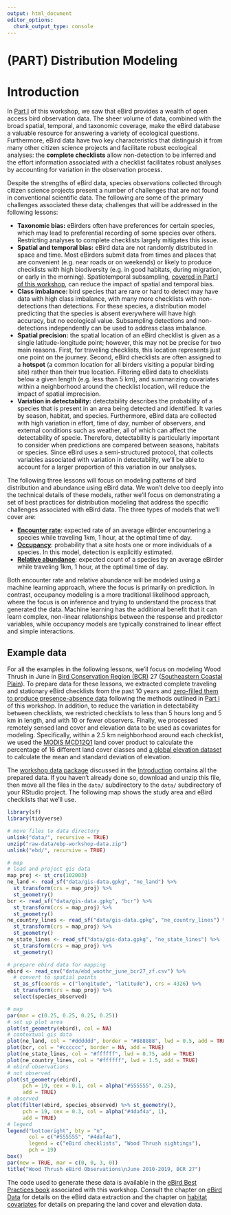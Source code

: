 ```yaml
---
output: html_document
editor_options: 
  chunk_output_type: console
---
```


# (PART) Distribution Modeling {-}

# Introduction {#model-intro}

In [Part I](#ebird-intro) of this workshop, we saw that eBird provides a wealth of open access bird observation data. The sheer volume of data, combined with the broad spatial, temporal, and taxonomic coverage, make the eBird database a valuable resource for answering a variety of ecological questions. Furthermore, eBird data have two key characteristics that distinguish it from many other citizen science projects and facilitate robust ecological analyses: the **complete checklists** allow non-detection to be inferred and the effort information associated with a checklist facilitates robust analyses by accounting for variation in the observation process.

Despite the strengths of eBird data, species observations collected through citizen science projects present a number of challenges that are not found in conventional scientific data. The following are some of the primary challenges associated these data; challenges that will be addressed in the following lessons:

- **Taxonomic bias:** eBirders often have preferences for certain species, which may lead to preferential recording of some species over others. Restricting analyses to complete checklists largely mitigates this issue.
- **Spatial and temporal bias:** eBird data are not randomly distributed in space and time. Most eBirders submit data from times and places that are convenient (e.g. near roads or on weekends) or likely to produce checklists with high biodiversity (e.g. in good habitats, during migration, or early in the morning). Spatiotemporal subsampling, [covered in Part I of this workshop](#subsampling), can reduce the impact of spatial and temporal bias.
- **Class imbalance:** bird species that are rare or hard to detect may have data with high class imbalance, with many more checklists with non-detections than detections. For these species, a distribution model predicting that the species is absent everywhere will have high accuracy, but no ecological value. Subsampling detections and non-detections independently can be used to address class imbalance.
- **Spatial precision:** the spatial location of an eBird checklist is given as a single latitude-longitude point; however, this may not be precise for two main reasons. First, for traveling checklists, this location represents just one point on the journey. Second, eBird checklists are often assigned to a **hotspot** (a common location for all birders visiting a popular birding site) rather than their true location. Filtering eBird data to checklists below a given length (e.g. less than 5 km), and summarizing covariates within a neighborhood around the checklist location, will reduce the impact of spatial imprecision.
- **Variation in detectability:** detectability describes the probability of a species that is present in an area being detected and identified. It varies by season, habitat, and species. Furthermore, eBird data are collected with high variation in effort, time of day, number of observers, and external conditions such as weather, all of which can affect the detectability of specie. Therefore, detectability is particularly important to consider when predictions are compared between seasons, habitats or species. Since eBird uses a semi-structured protocol, that collects variables associated with variation in detectability, we'll be able to account for a larger proportion of this variation in our analyses.

The following three lessons will focus on modeling patterns of bird distribution and abundance using eBird data. We won't delve too deeply into the technical details of these models, rather we'll focus on demonstrating a set of best practices for distribution modeling that address the specific challenges associated with eBird data. The three types of models that we'll cover are:

- [**Encounter rate**](#encounter): expected rate of an average eBirder encountering a species while traveling 1km, 1 hour, at the optimal time of day.
- [**Occupancy**](#occupancy): probability that a site hosts one or more individuals of a species. In this model, detection is explicitly estimated.
- [**Relative abundance**](#abundance): expected count of a species by an average eBirder while traveling 1km, 1 hour, at the optimal time of day.

Both encounter rate and relative abundance will be modeled using a machine learning approach, where the focus is primarily on prediction. In contrast, occupancy modeling is a more traditional likelihood approach, where the focus is on inference and trying to understand the process that generated the data. Machine learning has the additional benefit that it can learn complex, non-linear relationships between the response and predictor variables, while occupancy models are typically constrained to linear effect and simple interactions.

## Example data {#model-intro-data}

For all the examples in the following lessons, we'll focus on modeling Wood Thrush in June in [Bird Conservation Region (BCR)](http://nabci-us.org/resources/bird-conservation-regions/) 27 ([Southeastern Coastal Plain](http://nabci-us.org/resources/bird-conservation-regions-map/#bcr27)). To prepare data for these lessons, we extracted complete traveling and stationary eBird checklists from the past 10 years and [zero-filled them to produce presence-absence data](#presabs) following the methods outlined in [Part I](#ebird-intro) of this workshop. In addition, to reduce the variation in detectability between checklists, we restricted checklists to less than 5 hours long and 5 km in length, and with 10 or fewer observers. Finally, we processed remotely sensed land cover and elevation data to be used as covariates for modeling. Specifically, within a 2.5 km neighborhood around each checklist, we used the [MODIS MCD12Q1](https://lpdaac.usgs.gov/products/mcd12q1v006/) land cover product to calculate the percentage of 16 different land cover classes and [a global elevation dataset](http://www.earthenv.org/topography) to calculate the mean and standard deviation of elevation.

The [workshop data package](https://github.com/mstrimas/ebp-workshop/raw/master/raw-data/ebp-workshop-data.zip) discussed in the [Introduction](#intro) contains all the prepared data. If you haven't already done so, download and unzip this file, then move all the files in the `data/` subdirectory to the `data/` subdirectory of your RStudio project. The following map shows the study area and eBird checklists that we'll use.

```r
library(sf)
library(tidyverse)

# move files to data directory
unlink("data/", recursive = TRUE)
unzip("raw-data/ebp-workshop-data.zip")
unlink("ebd/", recursive = TRUE)

# map
# load and project gis data
map_proj <- st_crs(102003)
ne_land <- read_sf("data/gis-data.gpkg", "ne_land") %>% 
  st_transform(crs = map_proj) %>% 
  st_geometry()
bcr <- read_sf("data/gis-data.gpkg", "bcr") %>% 
  st_transform(crs = map_proj) %>% 
  st_geometry()
ne_country_lines <- read_sf("data/gis-data.gpkg", "ne_country_lines") %>% 
  st_transform(crs = map_proj) %>% 
  st_geometry()
ne_state_lines <- read_sf("data/gis-data.gpkg", "ne_state_lines") %>% 
  st_transform(crs = map_proj) %>% 
  st_geometry()

# prepare ebird data for mapping
ebird <- read_csv("data/ebd_woothr_june_bcr27_zf.csv") %>% 
  # convert to spatial points
  st_as_sf(coords = c("longitude", "latitude"), crs = 4326) %>% 
  st_transform(crs = map_proj) %>% 
  select(species_observed)

# map
par(mar = c(0.25, 0.25, 0.25, 0.25))
# set up plot area
plot(st_geometry(ebird), col = NA)
# contextual gis data
plot(ne_land, col = "#dddddd", border = "#888888", lwd = 0.5, add = TRUE)
plot(bcr, col = "#cccccc", border = NA, add = TRUE)
plot(ne_state_lines, col = "#ffffff", lwd = 0.75, add = TRUE)
plot(ne_country_lines, col = "#ffffff", lwd = 1.5, add = TRUE)
# ebird observations
# not observed
plot(st_geometry(ebird),
     pch = 19, cex = 0.1, col = alpha("#555555", 0.25),
     add = TRUE)
# observed
plot(filter(ebird, species_observed) %>% st_geometry(),
     pch = 19, cex = 0.3, col = alpha("#4daf4a", 1),
     add = TRUE)
# legend
legend("bottomright", bty = "n",
       col = c("#555555", "#4daf4a"),
       legend = c("eBird checklists", "Wood Thrush sightings"),
       pch = 19)
box()
par(new = TRUE, mar = c(0, 0, 3, 0))
title("Wood Thrush eBird Observations\nJune 2010-2019, BCR 27")
```

The code used to generate these data is available in the [eBird Best Practices book](http://strimas.com/ebird-best-practices/) associated with this workshop. Consult the chapter on [eBird Data](http://strimas.com/ebird-best-practices/ebird.html) for details on the eBird data extraction and the chapter on [habitat covariates](http://strimas.com/ebird-best-practices/covariates.html) for details on preparing the land cover and elevation data.